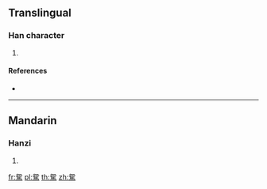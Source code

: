{{character info/new}}
==Translingual==

===Han character===
{{Han char|rn=187|rad=馬|as=05|sn=15|four=27327|canj=NUSQF}}

# {{defn|Han|sort=馬05}}

====References====
* {{Han ref|kx=1435.330|dkj=44647|dj=1960.170|hdz=74549.060|uh=99CC|ud=39372|bh=E8D1|bd=59601}}

----

==Mandarin==

===Hanzi===
{{cmn-hanzi|pin=[[yuān]] ([[yuan1]])|wg=yüan<sup>1</sup>}}

# {{defn|lang=cmn|sort=馬05}}

[[fr:駌]]
[[pl:駌]]
[[th:駌]]
[[zh:駌]]